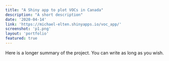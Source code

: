 ```yaml
---
title: "A Shiny app to plot VOCs in Canada"
description: "A short description"
date: '2020-04-14'
link: 'https://michael-elten.shinyapps.io/voc_app/'
screenshot: 'p1.png'
layout: 'portfolio'
featured: true
---
```

Here is a longer summary of the project. You can write as long as you wish.
